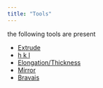```yaml
---
title: "Tools"
---
```


the following tools are present

-   [Extrude](extrude.qmd)
-   [h k l](hkl.qmd)
-   [Elongation/Thickness](elongation.qmd)
-   [Mirror](mirror.qmd)
-   [Bravais](bravais.qmd)

